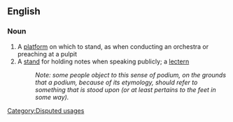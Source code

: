 == English ==

=== Noun ===

# A [[platform]] on which to stand, as when conducting an orchestra or preaching at a pulpit
# A [[stand]] for holding notes when speaking publicly; a [[lectern]]
#: ''Note: some people object to this sense of podium, on the grounds that a podium, because of its etymology, should refer to something that is stood upon (or at least pertains to the feet in some way).''

[[Category:Disputed usages]]